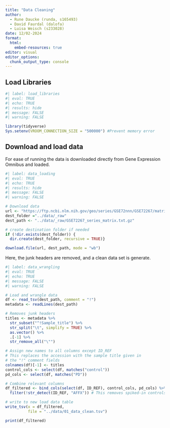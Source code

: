 ```yaml
---
title: "Data Cleaning"
author: 
  - Rune Daucke (runda, s165493)
  - David Faurdal (dalofa)
  - Luisa Weisch (s233028)
date: 12/02-2024
format:
  html:
    embed-resources: true
editor: visual
editor_options: 
  chunk_output_type: console
---
```


## Load Libraries

```r
#| label: load_libraries
#| eval: TRUE
#| echo: TRUE
#| results: hide
#| message: FALSE
#| warning: FALSE

library(tidyverse)
Sys.setenv(VROOM_CONNECTION_SIZE = "500000") #Prevent memory error
```

## Download and load data

For ease of running the data is downloaded directly from Gene Expression Omnibus and loaded.

```r
#| label: data_loading
#| eval: TRUE
#| echo: TRUE
#| results: hide
#| message: FALSE
#| warning: FALSE

# Download data
url <- "https://ftp.ncbi.nlm.nih.gov/geo/series/GSE72nnn/GSE72267/matrix/GSE72267_series_matrix.txt.gz"
dest_folder ="../data/_raw"
dest_path <- "../data/_raw/GSE72267_series_matrix.txt.gz"

# create destination folder if needed
if (!dir.exists(dest_folder)) {
  dir.create(dest_folder, recursive = TRUE)}

download.file(url, dest_path, mode = "wb")
```

Here, the junk headers are removed, and a clean data set is generate.

```r
#| label: data_wrangling
#| eval: TRUE
#| echo: TRUE
#| message: FALSE
#| warning: FALSE

# Load and wrangle data
df <- read_tsv(dest_path, comment = "!")
metadata <- readLines(dest_path)

# Removes junk headers
titles <- metadata %>%
  str_subset("^!Sample_title") %>%
  str_split("\t", simplify = TRUE) %>%
  as.vector() %>%
  .[-1] %>%
  str_remove_all("\"")

# Assign new names to all columns except ID_REF
# This replaces the accession with the sample title given in
# the "!" comment fields
colnames(df)[-1] <- titles
control_cols <- select(df, matches("control"))
pd_cols <- select(df, matches("PD"))

# Combine relevant columns 
df_filtered <- bind_cols(select(df, ID_REF), control_cols, pd_cols) %>%
  filter(!str_detect(ID_REF, "AFFX")) # This removes spiked-in controls

# write to new load data table
write_tsv(x = df_filtered,
          file = "../data/01_data_clean.tsv")

print(df_filtered)
```
